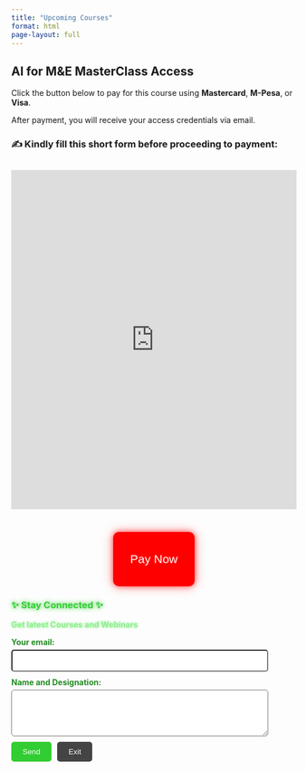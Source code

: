 ```yaml
---
title: "Upcoming Courses"
format: html
page-layout: full
---
```


## AI for M&E MasterClass Access

Click the button below to pay for this course using **Mastercard**, **M-Pesa**, or **Visa**.

After payment, you will receive your access credentials via email.

### ✍️ Kindly fill this short form before proceeding to payment:

::: {style="text-align: center; margin-top: 30px;"}
<iframe src="https://ee.kobotoolbox.org/x/nR3bh08p" width="100%" height="600" frameborder="0">

</iframe>
:::

::: {style="text-align: center; margin-top: 40px;"}
```{=html}
<button onclick="window.location.href=&#39;https://paystack.com/pay/ai_for_me&#39;" style="
      background-color: red;
      color: white;
      font-size: 1.5em;
      padding: 15px 30px;
      border: none;
      border-radius: 10px;
      cursor: pointer;
      box-shadow: 0 0 10px rgba(255, 0, 0, 0.6), 0 0 20px rgba(255, 0, 0, 0.4);
      animation: pulse 2s infinite;
    ">
```
Pay Now

</button>
:::

```{=html}
<link rel="stylesheet" href="popup.css">

<div id="email-modal" class="modal">
  <div class="modal-content">
    <h3 style="color:#32CD32; text-shadow:0 0 8px #32CD32;">✨ Stay Connected ✨</h3>
    <p style="color:#90ee90; font-weight:bold; text-shadow:0 0 5px #90ee90;">Get latest Courses and Webinars</p>
    
    <form action="https://formspree.io/f/mgepbpon" method="POST" id="email-form">
      <label style="display:block; margin-bottom:10px; color:#228B22; font-weight:bold;">
        Your email:<br>
        <input type="email" name="email" required style="padding:10px; width:90%; margin-top:5px; border-radius:5px;">
      </label>

      <label style="display:block; margin-bottom:10px; color:#228B22; font-weight:bold;">
        Name and Designation:<br>
        <textarea name="message" rows="4" required style="padding:10px; width:90%; margin-top:5px; border-radius:5px;"></textarea>
      </label>

      <div style="display:flex; gap:10px; margin-top:10px;">
        <button type="submit" style="padding:10px 20px; background-color:#32CD32; color:white; border:none; border-radius:5px; cursor:pointer;">
          Send
        </button>
        <button type="button" id="close-popup" style="padding:10px 20px; background-color:#444; color:white; border:none; border-radius:5px; cursor:pointer;">
          Exit
        </button>
      </div>
    </form>
  </div>
</div>

<script src="popup.js"></script>
```